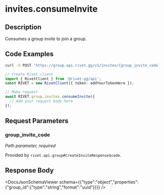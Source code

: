 

# invites.consumeInvite

## Description

Consumes a group invite to join a group.


## Code Examples

<CodeGroup title='Request' tag='POST' label='https://group.api.rivet.gg/v1/invites/{group_invite_code}/consume'>

```bash {{ title: 'cURL' }}
curl -X POST 'https://group.api.rivet.gg/v1/invites/{group_invite_code}/consume'
```

```ts
// Create Rivet client
import { RivetClient } from '@rivet-gg/api';
const RIVET = new RivetClient({ token: addYourTokenHere });

// Make request
await RIVET.group.invites.consumeInvite({
  // Add your request body here
});
```

</CodeGroup>


## Request Parameters


### group_invite_code

_Path parameter, required_


Provided by `rivet.api.group#CreateInviteResponse$code`.


## Response Body

<DocsJsonSchemaViewer schema={{"type":"object","properties":{"group_id":{"type":"string","format":"uuid"}}}} />

